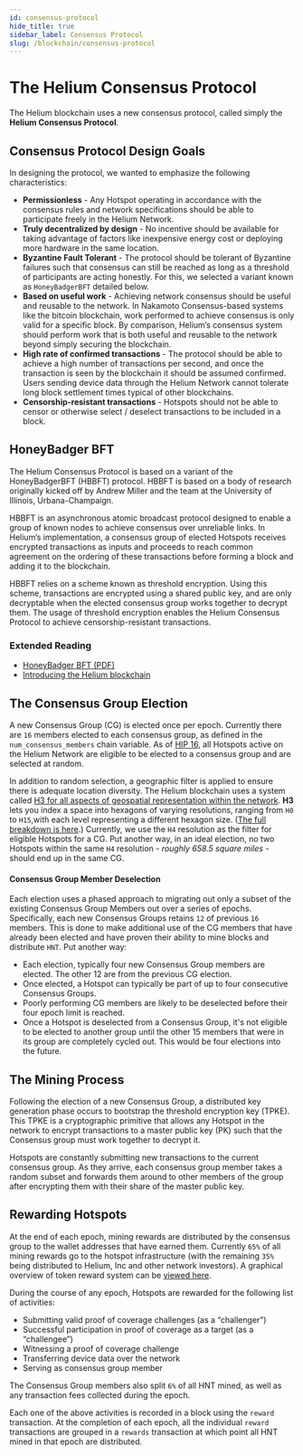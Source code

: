 ```yaml
---
id: consensus-protocol
hide_title: true
sidebar_label: Consensus Protocol
slug: /blockchain/consensus-protocol
---
```


# The Helium Consensus Protocol

The Helium blockchain uses a new consensus protocol, called simply the **Helium
Consensus Protocol**.

## Consensus Protocol Design Goals

In designing the protocol, we wanted to emphasize the following characteristics:

- **Permissionless** - Any Hotspot operating in accordance with the consensus
  rules and network specifications should be able to participate freely in the
  Helium Network.
- **Truly decentralized by design** - No incentive should be available for
  taking advantage of factors like inexpensive energy cost or deploying more
  hardware in the same location.
- **Byzantine Fault Tolerant** - The protocol should be tolerant of Byzantine
  failures such that consensus can still be reached as long as a threshold of
  participants are acting honestly. For this, we selected a variant known as
  `HoneyBadgerBFT` detailed below.
- **Based on useful work** - Achieving network consensus should be useful and
  reusable to the network. In Nakamoto Consensus-based systems like the bitcoin
  blockchain, work performed to achieve consensus is only valid for a specific
  block. By comparison, Helium’s consensus system should perform work that is
  both useful and reusable to the network beyond simply securing the blockchain.
- **High rate of confirmed transactions** - The protocol should be able to
  achieve a high number of transactions per second, and once the transaction is
  seen by the blockchain it should be assumed confirmed. Users sending device
  data through the Helium Network cannot tolerate long block settlement times
  typical of other blockchains.
- **Censorship-resistant transactions** - Hotspots should not be able to censor or
  otherwise select / deselect transactions to be included in a block.

## HoneyBadger BFT

The Helium Consensus Protocol is based on a variant of the HoneyBadgerBFT
(HBBFT) protocol. HBBFT is based on a body of research originally kicked off by
Andrew Miller and the team at the University of Illinois, Urbana-Champaign.

HBBFT is an asynchronous atomic broadcast protocol designed to enable a group of
known nodes to achieve consensus over unreliable links. In Helium’s
implementation, a consensus group of elected Hotspots receives encrypted
transactions as inputs and proceeds to reach common agreement on the ordering of
these transactions before forming a block and adding it to the blockchain.

HBBFT relies on a scheme known as threshold encryption. Using this scheme,
transactions are encrypted using a shared public key, and are only decryptable
when the elected consensus group works together to decrypt them. The usage of
threshold encryption enables the Helium Consensus Protocol to achieve
censorship-resistant transactions.

### Extended Reading

- [HoneyBadger BFT (PDF)](https://eprint.iacr.org/2016/199.pdf)
- [Introducing the Helium blockchain](https://blog.helium.com/introducing-the-helium-blockchain-dc2f8997083c)

## The Consensus Group Election

A new Consensus Group \(CG\) is elected once per epoch. Currently there are `16` members elected to each consensus group, as defined in the `num_consensus_members` chain variable. As of [HIP 16](https://github.com/helium/HIP/blob/master/0016-random-consensus-group-election.md), all Hotspots active on the Helium Network are eligible to be elected to a consensus group and are selected at random. 

In addition to random selection, a geographic filter is applied to ensure there is adequate location diversity.  The Helium blockchain uses a system called [H3 for all aspects of geospatial representation within the network](https://blog.helium.com/mapping-the-world-with-hexagons-49f57d8b3df5). **H3** lets you index a space into hexagons of varying resolutions, ranging from `H0` to `H15`,with each level representing a different hexagon size. \([The full breakdown is here](https://github.com/uber/h3/blob/master/docs/core-library/restable.md).\) Currently, we use the `H4` resolution as the filter for eligible Hotspots for a CG. Put another way, in an ideal election, no two Hotspots within the same `H4` resolution - _roughly 658.5 square miles_ - should end up in the same CG. 

#### Consensus Group Member Deselection

Each election uses a phased approach to migrating out only a subset of the existing  Consensus Group Members out over a series of epochs. Specifically, each new Consensus Groups retains `12` of previous `16` members. This is done to make additional use of the CG members that have already been elected and have proven their ability to mine blocks and distribute `HNT`. Put another way:

* Each election, typically four new Consensus Group members are elected. The other 12 are from the previous CG election. 
* Once elected, a Hotspot can typically be part of up to four consecutive Consensus Groups.  
* Poorly performing CG members are likely to be deselected before their four epoch limit is reached. 
* Once a Hotspot is deselected from a Consensus Group, it's not eligible to be elected to another group until the other 15 members that were in its group are completely cycled out. This would be four elections into the future.

## The Mining Process

Following the election of a new Consensus Group, a distributed key generation phase occurs to bootstrap the threshold encryption key \(TPKE\). This TPKE is a cryptographic primitive that allows any Hotspot in the network to encrypt transactions to a master public key \(PK\) such that the Consensus group must work together to decrypt it.

Hotspots are constantly submitting new transactions to the current consensus group. As they arrive, each consensus group member takes a random subset and forwards them around to other members of the group after encrypting them with their share of the master public key.

## Rewarding Hotspots

At the end of each epoch, mining rewards are distributed by the consensus group to the wallet addresses that have earned them. Currently `65%` of all mining rewards go to the hotspot infrastructure \(with the remaining `35%` being distributed to Helium, Inc and other network investors\). A graphical overview of token reward system can be [viewed here](https://www.helium.com/tokens).

During the course of any epoch, Hotspots are rewarded for the following list of activities:

* Submitting valid proof of coverage challenges \(as a “challenger”\)
* Successful participation in proof of coverage as a target \(as a “challengee”\) 
* Witnessing a proof of coverage challenge
* Transferring device data over the network 
* Serving as consensus group member

The Consensus Group members also split `6%` of all HNT mined, as well as any transaction fees collected during the epoch.

Each one of the above activities is recorded in a block using the `reward` transaction. At the completion of each epoch, all the individual `reward` transactions are grouped in a `rewards` transaction at which point all HNT mined in that epoch are distributed.
